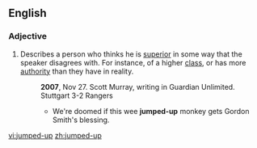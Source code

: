 ==English==

===Adjective===
{{en-adj|pos=[[jumped]]-[[up]]}}

# {{context|idiom|pejorative}} Describes a person who thinks he is [[superior]] in some way that the speaker disagrees with. For instance, of a higher [[class]], or has more [[authority]] than they have in reality.
#:'''2007''', Nov 27.  Scott Murray, writing in  Guardian Unlimited. Stuttgart 3-2 Rangers
#:*We're doomed if this wee '''jumped-up''' monkey gets Gordon Smith's blessing.

[[vi:jumped-up]]
[[zh:jumped-up]]